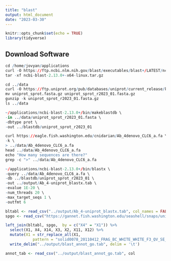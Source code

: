 ```yaml
---
title: "blast"
output: html_document
date: "2023-03-30"
---
```


```r
knitr::opts_chunk$set(echo = TRUE)
library(tidyverse)
```

## Download Software

```r
cd /home/jovyan/applications
curl -O https://ftp.ncbi.nlm.nih.gov/blast/executables/blast+/LATEST/ncbi-blast-2.13.0+-x64-linux.tar.gz
tar -xf ncbi-blast-2.13.0+-x64-linux.tar.gz
```

```r
cd ../data
curl -O https://ftp.uniprot.org/pub/databases/uniprot/current_release/knowledgebase/complete/uniprot_sprot.fasta.gz
mv uniprot_sprot.fasta.gz uniprot_sprot_r2023_01.fasta.gz
gunzip -k uniprot_sprot_r2023_01.fasta.gz
ls ../data
```

```r
~/applications/ncbi-blast-2.13.0+/bin/makeblastdb \
-in ../data/uniprot_sprot_r2023_01.fasta \
-dbtype prot \
-out ../blastdb/uniprot_sprot_r2023_01
```

```r
curl https://eagle.fish.washington.edu/cnidarian/Ab_4denovo_CLC6_a.fa \
-k \
> ../data/Ab_4denovo_CLC6_a.fa
head ../data/Ab_4denovo_CLC6_a.fa
echo "How many sequences are there?"
grep -c ">" ../data/Ab_4denovo_CLC6_a.fa
```

```r
~/applications/ncbi-blast-2.13.0+/bin/blastx \
-query ../data/Ab_4denovo_CLC6_a.fa \
-db ../blastdb/uniprot_sprot_r2023_01 \
-out ../output/Ab_4-uniprot_blastx.tab \
-evalue 1E-20 \
-num_threads 20 \
-max_target_seqs 1 \
-outfmt 6
```



```r
bltabl <- read_csv("../output/Ab_4-uniprot_blastx.tab", col_names = FALSE, col_types = cols())
spgo <- read_csv("https://gannet.fish.washington.edu/seashell/snaps/uniprot_table_r2023_01.tab", col_types = cols())

left_join(bltabl, spgo,  by = c("X4" = "X1")) %>%
  select(X1, X4, X14, X3, X2, X11, X12) %>% 
  mutate(X1 = str_replace_all(X1, 
            pattern = "solid0078_20110412_FRAG_BC_WHITE_WHITE_F3_QV_SE_trimmed", replacement = "Ab")) %>%
  write_delim("../output/blast_annot_go.tab", delim = '\t')
```

```r
annot_tab <- read_csv("../output/blast_annot_go.tab", col
```                      